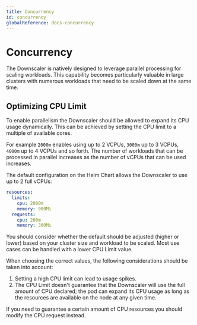 ```yaml
---
title: Concurrency
id: concurrency
globalReference: docs-concurrency
---
```


# Concurrency

The Downscaler is natively designed to leverage parallel processing for scaling workloads.
This capability becomes particularly valuable in large clusters with
numerous workloads that need to be scaled down at the same time.

## Optimizing CPU Limit

To enable parallelism the Downscaler should be allowed to expand its CPU usage dynamically.
This can be achieved by setting the CPU limit to a multiple of available cores.

For example `2000m` enables using up to 2 VCPUs, `3000m` up to 3 VCPUs, `4000m` up to 4 VCPUs and so forth.
The number of workloads that can be processed in parallel increases as the number of vCPUs that can be used increases.

The default configuration on the Helm Chart allows the Downscaler to use up to 2 full vCPUs:

```yaml
resources:
  limits:
    cpu: 2000m
    memory: 900Mi
  requests:
    cpu: 200m
    memory: 300Mi
```

You should consider whether the default should be adjusted (higher or lower) based on your cluster size and workload to be scaled.
Most use cases can be handled with a lower CPU Limit value.

When choosing the correct values, the following considerations should be taken into account:

1. Setting a high CPU limit can lead to usage spikes.
2. The CPU Limit doesn't guarantee that the Downscaler will use the full amount of CPU declared; the pod can expand its
   CPU usage as long as the resources are available on the node at any given time.

If you need to guarantee a certain amount of CPU resources you should modify the CPU request instead.
